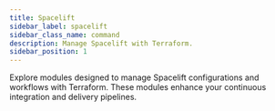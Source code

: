 ```yaml
---
title: Spacelift
sidebar_label: spacelift
sidebar_class_name: command
description: Manage Spacelift with Terraform.
sidebar_position: 1
---
```


<Intro>
  Explore modules designed to manage Spacelift configurations and workflows with Terraform. These modules enhance your continuous integration and delivery pipelines.
</Intro>

<DocCardList/>
